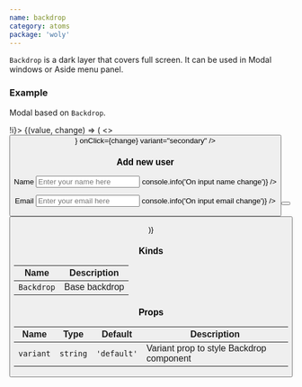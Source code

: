 ```yaml
---
name: backdrop
category: atoms
package: 'woly'
---
```



`Backdrop` is a dark layer that covers full screen. It can be used in Modal windows or Aside menu panel.

### Example

Modal based on `Backdrop`.

<Playground>
  <State initial={false} change={(i) => !i}>
    {(value, change) => (
      <>
        <Button onClick={change} text="Open modal" />
        <Modal style={{ visibility: value ? 'visible' : 'hidden' }}>
          <Surface style={{ display: 'flex', flexDirection: 'column', padding: '20px 30px' }}>
            <div style={{ position: 'absolute', top: '0', right: '0' }}>
              <ButtonIcon icon={<CloseIcon />} onClick={change} variant="secondary" />
            </div>
            <h3>Add new user</h3>
            <p>
              <label>
                <span>Name</span>
                <Input
                  type="text"
                  name="name"
                  placeholder="Enter your name here"
                  onChange={(event) => console.info('On input name change')}
                />
              </label>
            </p>
            <label>
              <span>Email</span>
              <Input
                type="email"
                name="email"
                placeholder="Enter your email here"
                onChange={(event) => console.info('On input email change')}
              />
            </label>
            <p>
              <div style={{ display: 'flex', justifyContent: 'space-between' }}>
                <Button onClick={change} text="Save" variant="primary" />
                <Button onClick={change} text="Cancel" />
              </div>
            </p>
          </Surface>
        </Modal>
        <Backdrop style={{ visibility: value ? 'visible' : 'hidden' }} onClick={change} />
      </>
    )}
  </State>
</Playground>

### Kinds

| Name       | Description   |
| ---------- | ------------- |
| `Backdrop` | Base backdrop |

### Props

| Name      | Type     | Default     | Description                              |
| --------- | -------- | ----------- | ---------------------------------------- |
| `variant` | `string` | `'default'` | Variant prop to style Backdrop component |
